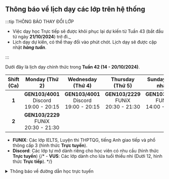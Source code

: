 ## Thông báo về lịch dạy các lớp trên hệ thống

:::tip THÔNG BÁO THAY ĐỔI LỚP

- Việc dạy học Trực tiếp sẽ được khôi phục lại dự kiến từ Tuần 43 (bắt đầu từ ngày **21/10/2024**) trở đi._
- Lịch dạy dự kiến, có thể thay đổi vào phút chót. Lịch dạy sẽ được cập nhật **_hàng tuần_**.

:::

Dưới đây là lịch dạy chính thức trong **Tuần 42 (14 - 20/10/2024)**.

| **Shift (Ca)** |              **Monday (Thứ 2)**               |            **Wednesday (Thứ 4)**              |            **Thursday (Thứ 5)**             |             **Sunday (Chủ nhật)**           |
|:--------------:|:---------------------------------------------:|:---------------------------------------------:|:-------------------------------------------:|:-------------------------------------------:|
|      **1**     | **GEN103/4001**<br/>Discord<br/>19:00 - 20:15 | **GEN103/4001**<br/>Discord<br/>19:00 - 20:15 | **GEN103/2229**<br/>FUNiX<br/>20:30 - 21:30 | **GEN103/2603**<br/>FUNiX<br/>14:00 - 16:00 |
|      **2**     |  **GEN103/2229**<br/>FUNiX<br/>20:30 - 21:30  |                                               |                                             |                                             |


- **FUNIX**: Các lớp IELTS, Luyện thi THPTQG, tiếng Anh giao tiếp và phổ thông cấp 3 (hình thức **Trực tuyến**).
- **Discord**: Các lớp tự mở dành riêng cho học viên có nhu cầu (hình thức **Trực tuyến**)
{/* - **VUS**: Các lớp dành cho lứa tuổi thiếu nhi (Dưới 12, hình thức **Trực tiếp**). */}

<details>
<summary>Thông báo về đường dẫn học trực tuyến</summary>
<div>

**_Việc học trực tuyến sẽ được thực hiện qua hạ tầng online. Đường dẫn sẽ được cung cấp trong quá trình học. Người học
cũng có thể theo dõi các video bài giảng qua YouTube ở hai đường dẫn phía dưới._**

**_Trân trọng cảm ơn._**

</div>
</details>
